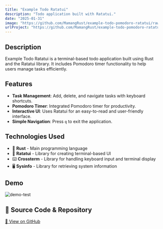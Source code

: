 ```yaml
---
title: "Example Todo Ratatui"
description: "Todo application built with Ratatui."
date: "2025-01-31"
image: "https://github.com/MamangRust/example-todo-pomodoro-ratatui/raw/main/image/example.png?raw=true"
urlProject: "https://github.com/MamangRust/example-todo-pomodoro-ratatui"
---
```


## Description
Example Todo Ratatui is a terminal-based todo application built using Rust and the Ratatui library. It includes Pomodoro timer functionality to help users manage tasks efficiently.

## Features
- **Task Management**: Add, delete, and navigate tasks with keyboard shortcuts.
- **Pomodoro Timer**: Integrated Pomodoro timer for productivity.
- **Interactive UI**: Uses Ratatui for an easy-to-read and user-friendly interface.
- **Simple Navigation**: Press `q` to exit the application.

## Technologies Used
- 🦀 **Rust** - Main programming language  
- 🎨 **Ratatui** - Library for creating terminal-based UI  
- ⌨️ **Crossterm** - Library for handling keyboard input and terminal display  
- 🖥️ **Sysinfo** - Library for retrieving system information  


## Demo

<img src="https://github.com/MamangRust/example-todo-pomodoro-ratatui/raw/main/image/example.png?raw=true" alt="demo-test" />



## 🔗 Source Code & Repository
[📌 View on GitHub](https://github.com/MamangRust/example-todo-pomodoro-ratatui)
